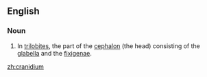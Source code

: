 ==English==

===Noun===
{{en-noun}}

# {{context|anatomy|lang=en}} In [[trilobite]]s, the part of the [[cephalon]] (the head) consisting of the [[glabella]] and the [[fixigena]]e.

[[zh:cranidium]]